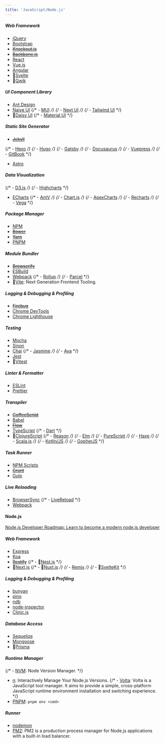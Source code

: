 ```yaml
---
title: 'JavaScript/Node.js'
---
```


##### Web Framework

- [jQuery](https://www.jquery.com/)
- [Bootstrap](https://getbootstrap.com/)
- ~~[Knockout.js](https://www.knockoutjs.com/)~~
- ~~[Backbone.js](https://www.backbonejs.org/)~~
- [React](https://reactjs.org/)
- [Vue.js](https://vuejs.org/) <Rating value="3" />
- [Angular](https://angular.io/)
- 👀[Svelte](https://svelte.dev/)
- 👀[Qwik](https://qwik.builder.io/)

##### UI Component Library

- [Ant Design](https://ant.design/)
- [Naive UI](https://www.naiveui.com/)
  {/* - [MUI](https://www.mui.com/) */}
  {/* - [Next UI](https://nextui.org/) */}
  {/* - [Tailwind UI](https://tailwindui.com/) */}
- 👀[Daisy UI](https://daisyui.com/) <Rating value="4" />
  {/* - [Material UI](https://material-ui.com/) */}

##### Static Site Generator

- ~~[Jekyll](https://jekyllrb.com/)~~

{/* - [Hexo](https://hexo.io/) */}
{/* - [Hugo](https://gohugo.io/) */}
{/* - [Gatsby](https://www.gastbyjs.org/) */}
{/* - [Docusaurus](https://docusaurus.io/) */}
{/* - [Vuepress](https://vuepress.vuejs.org/) */}
{/* - [GitBook](https://www.gitbook.com/) */}

- [Astro](https://www.astrobetter.com/) <Rating value="4" />

##### Data Visualization

{/* - [D3.js](https://www.d3js.org/) */}
{/* - [Highcharts](https://www.highcharts.com/) */}

- [ECharts](https://www.echarts.apache.org/)
  {/* - [AntV](https://www.antv.vision/) */}
  {/* - [Chart.js](https://www.chartjs.org/) */}
  {/* - [ApexCharts](https://www.apexcharts.com/) */}
  {/* - [Recharts](https://www.recharts.org/) */}
  {/* - [Vega](https://www.vega.github.io/) */}

##### Package Manager

- [NPM](https://www.npmjs.com/)
- ~~[Bower](https://bower.io/)~~
- ~~[Yarn](https://yarnpkg.com/)~~
- [PNPM](https://pnpm.io/) <Rating value="4" />

##### Module Bundler

- ~~[Browserify](https://browserify.org/)~~
- [ESBuild](https://esbuild.github.io/)
- [Webpack](https://www.webpack.js.org/)
  {/* - [Rollup](https://www.rollupjs.org/) */}
  {/* - [Parcel](https://parceljs.org/) */}
- 👀[Vite](https://www.vitejs.dev/): Next Generation Frontend Tooling.

##### Logging & Debugging & Profiling

- ~~[Firebug](https://www.getfirebug.com/)~~
- [Chrome DevTools](https://developers.google.com/web/tools/chrome-devtools)
- [Chrome Lighthouse](https://developers.google.com/web/tools/lighthouse)

##### Testing

- [Mocha](https://www.mochajs.org/)
- [Sinon](https://www.sinonjs.org/)
- [Chai](https://www.chaijs.com/)
  {/* - [Jasmine](https://www.jasmine.github.io/) */}
  {/* - [Ava](https://github.com/avajs/ava/) */}
- [Jest](https://www.jestjs.io/)
- 👀[Vitest](https://vitest.dev/)

##### Linter & Formatter

- [ESLint](https://www.eslint.org/)
- [Prettier](https://www.prettier.io/)

##### Transpiler

- ~~[CoffeeScript](https://www.coffeescript.org/)~~
- [Babel](https://www.babeljs.io/)
- ~~[Flow](https://flow.org/)~~
- [TypeScript](https://www.typescriptlang.org/)
  {/* - [Dart](https://www.dart.dev/) */}
- 👀[ClojureScript](https://clojurescript.org/)
  {/* - [Reason](https://reasonml.github.io/) */}
  {/* - [Elm](https://elm-lang.org/) */}
  {/* - [PureScript](https://www.purescript.org/) */}
  {/* - [Haxe](https://haxe.org/) */}
  {/* - [Scala.js](https://www.scala-js.org/) */}
  {/* - [Kotlin/JS](https://kotlinlang.org/docs/js-overview.html) */}
  {/* - [GopherJS](https://www.gopherjs.org/) */}

##### Task Runner

- [NPM Scripts](https://www.npmjs.com/package/npm-scripts)
- ~~[Grunt](https://www.gruntjs.com/)~~
- [Gulp](https://www.gulpjs.com/)

##### Live Reloading

- [BrowserSync](https://browsersync.io/)
  {/* - [LiveReload](https://livereload.com/) */}
- [Webpack](https://webpack.js.org/)

#### Node.js

[Node.js Developer Roadmap: Learn to become a modern node.js developer](https://roadmap.sh/nodejs)

##### Web Framework

- [Express](https://www.expressjs.com/)
- [Koa](https://www.koa.com/)
- ~~[Restify](https://www.restify.com/)~~
  {/* - 👀[Nest.js](https://www.nestjs.com/) */}
- 👀[Next.js](https://www.nextjs.com/) <Tag name="Static Site Generator" />
  {/* - 👀[Nuxt.js](https://www.nuxtjs.com/)  <Tag name="Static Site Generator" /> */}
  {/* - [Remix](https://www.remix.run/)  <Tag name="Static Site Generator" /> */}
  {/* - 👀[SvelteKit](https://kit.svelte.dev/)  <Tag name="Static Site Generator" /> */}

##### Logging & Debugging & Profiling

- [bunyan](https://www.npmjs.com/package/bunyan)
- [pino](https://www.npmjs.com/package/pino)
- [ndb](https://www.npmjs.com/package/ndb)
- [node-inspector](https://www.npmjs.com/package/node-inspector)
- [Clinic.js](https://clinicjs.org/)

##### Database Access

- [Sequelize](https://www.sequelize.org/)
- [Mongoose](https://www.mongoosejs.com/)
- 👀[Prisma](https://www.prisma.io/)

##### Runtime Manager

{/* - [NVM](https://www.nvm.sh/): Node Version Manager. */}

- [n](https://www.npmjs.com/package/n): Interactively Manage Your Node.js Versions.
  {/* - [Volta](https://www.volta.sh/): Volta is a JavaScript tool manager. It aims to provide a simple, cross-platform JavaScript runtime environment installation and switching experience. */}
- [PNPM](https://pnpm.io/): `pnpm env <cmd>`

##### Runner

- [nodemon](https://www.npmjs.com/package/nodemon)
- [PM2](https://www.pm2.io/): PM2 is a production process manager for Node.js applications with a built-in load balancer. <Rating value="3" />

